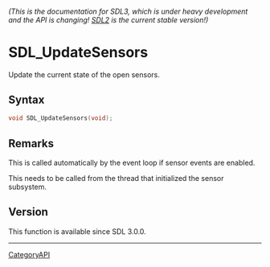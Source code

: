 ====== (This is the documentation for SDL3, which is under heavy development and the API is changing! [https://wiki.libsdl.org/ SDL2] is the current stable version!) ======
= SDL_UpdateSensors =

Update the current state of the open sensors.

== Syntax ==

<syntaxhighlight lang='c'>
void SDL_UpdateSensors(void);
</syntaxhighlight>

== Remarks ==

This is called automatically by the event loop if sensor events are
enabled.

This needs to be called from the thread that initialized the sensor
subsystem.

== Version ==

This function is available since SDL 3.0.0.

----
[[CategoryAPI]]


